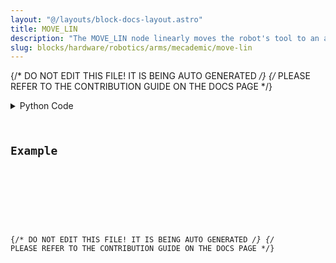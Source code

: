 ```yaml
---
layout: "@/layouts/block-docs-layout.astro"
title: MOVE_LIN
description: "The MOVE_LIN node linearly moves the robot's tool to an absolute Cartesian position."
slug: blocks/hardware/robotics/arms/mecademic/move-lin
---
```


{/* DO NOT EDIT THIS FILE! IT IS BEING AUTO GENERATED */}
{/* PLEASE REFER TO THE CONTRIBUTION GUIDE ON THE DOCS PAGE */}


<PythonDocsDisplay docstring={docstring} />
<details>
<summary>Python Code</summary>



<Code code={pythonCode} lang="py" wrap theme="dracula" />

[Find this Flojoy Block on GitHub](https://github.com/flojoy-ai/blocks/blob/main/blocks/HARDWARE/ROBOTICS/ARMS/MECADEMIC/MOVE_LIN/MOVE_LIN.py)

</details>

## Example


<GetHelpWidget />


<AppDisplay app={app} blockName="MOVE_LIN" client:visible />


<Example />

{/* DO NOT EDIT THIS FILE! IT IS BEING AUTO GENERATED */}
{/* PLEASE REFER TO THE CONTRIBUTION GUIDE ON THE DOCS PAGE */}
